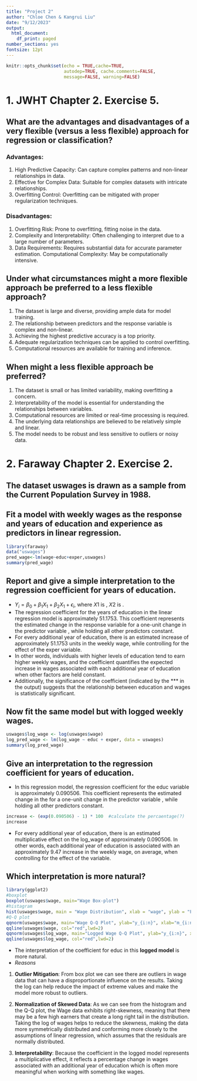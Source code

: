 ```yaml
---
title: "Project 2"
author: "Chloe Chen & Kangrui Liu"
date: "9/12/2023"
output:
  html_document:
    df_print: paged
number_sections: yes
fontsize: 12pt
---
```

```r
knitr::opts_chunk$set(echo = TRUE,cache=TRUE, 
                      autodep=TRUE, cache.comments=FALSE,
                      message=FALSE, warning=FALSE)
```

# 1. JWHT Chapter 2. Exercise 5.
## What are the advantages and disadvantages of a very flexible (versus a less flexible) approach for regression or classification? 
### Advantages:
1) High Predictive Capacity: Can capture complex patterns and non-linear relationships in data.
2) Effective for Complex Data: Suitable for complex datasets with intricate relationships.
3) Overfitting Control: Overfitting can be mitigated with proper regularization techniques.

### Disadvantages:
1) Overfitting Risk: Prone to overfitting, fitting noise in the data.
2) Complexity and Interpretability: Often challenging to interpret due to a large number of parameters.
3) Data Requirements: Requires substantial data for accurate parameter estimation.
Computational Complexity: May be computationally intensive.

## Under what circumstances might a more flexible approach be preferred to a less flexible approach? 
1) The dataset is large and diverse, providing ample data for model training.
2) The relationship between predictors and the response variable is complex and non-linear.
3) Achieving the highest predictive accuracy is a top priority.
4) Adequate regularization techniques can be applied to control overfitting.
5) Computational resources are available for training and inference.


## When might a less flexible approach be preferred?
1) The dataset is small or has limited variability, making overfitting a concern.
2) Interpretability of the model is essential for understanding the relationships between variables.
3) Computational resources are limited or real-time processing is required.
4) The underlying data relationships are believed to be relatively simple and linear.
5) The model needs to be robust and less sensitive to outliers or noisy data.


# 2. Faraway Chapter 2. Exercise 2.
## The dataset uswages is drawn as a sample from the Current Population Survey in 1988. 
## Fit a model with weekly wages as the response and years of education and experience as predictors in linear regression. 
```r
library(faraway)
data("uswages")
pred_wage<-lm(wage~educ+exper,uswages)
summary(pred_wage)
```
## Report and give a simple interpretation to the regression coefficient for years of education. 
-   $Y_i=\beta_0+\beta_1X_1+\beta_2X_1+\epsilon_i$, where $X1$ is \texttt{educ}, $X2$ is \texttt{exper}.
- The regression coefficient for the years of education in the linear regression model is approximately $51.1753$. This coefficient represents the estimated change in the response variable \texttt{wage} for a one-unit change in the predictor variable \texttt{educ}, while holding all other predictors constant.
- For every additional year of education, there is an estimated increase of approximately $51.1753$ units in the weekly wage, while controlling for the effect of the exper variable. 
- In other words, individuals with higher levels of education tend to earn higher weekly wages, and the coefficient quantifies the expected increase in wages associated with each additional year of education when other factors are held constant.
- Additionally, the significance of the coefficient (indicated by the *** in the output) suggests that the relationship between education and wages is statistically significant.


## Now fit the same model but with logged weekly wages. 
```r
uswages$log_wage <- log(uswages$wage)
log_pred_wage <- lm(log_wage ~ educ + exper, data = uswages)
summary(log_pred_wage)
```

## Give an interpretation to the regression coefficient for years of education. 

- In this regression model, the regression coefficient for the educ variable is approximately $0.090506$. This coefficient represents the estimated change in the \texttt{log_wage} for a one-unit change in the predictor variable \texttt{educ}, while holding all other predictors constant.
```r
increase <- (exp(0.090506) - 1) * 100  #calculate the percaentage(?)
increase
```

- For every additional year of education, there is an estimated multiplicative effect on the log_wage of approximately $0.090506$. In other words, each additional year of education is associated with an approximately $9.47%$ increase in the weekly wage, on average, when controlling for the effect of the \texttt{exper} variable.


## Which interpretation is more natural?
```r
library(ggplot2)
#boxplot
boxplot(uswages$wage, main="Wage Box-plot")
#histagram
hist(uswages$wage, main = "Wage Distribution", xlab = "wage", ylab = "Frequency")
#Q-Q plot
qqnorm(uswages$wage, main="Wage Q-Q Plot", ylab="y_{i:n}", xlab="m_{i:n}") 
qqline(uswages$wage, col="red",lwd=2)
qqnorm(uswages$log_wage, main="Logged Wage Q-Q Plot", ylab="y_{i:n}", xlab="m_{i:n}",col="blue",lwd=2) 
qqline(uswages$log_wage, col="red",lwd=2)
```

- The interpretation of the coefficient for educ in this **logged model** is more natural. 
* *Reasons*
1) **Outlier Mitigation**: From box plot we can see there are outliers in wage data that can have a disproportionate influence on the results. Taking the log can help reduce the impact of extreme values and make the model more robust to outliers.

2) **Normalization of Skewed Data**: As we can see from the histogram and the Q-Q plot, the Wage data exhibits right-skewness, meaning that there may be a few high earners that create a long right tail in the distribution. Taking the log of wages helps to reduce the skewness, making the data more symmetrically distributed and conforming more closely to the assumptions of linear regression, which assumes that the residuals are normally distributed.

3) **Interpretability**: Because the coefficient in the logged model represents a multiplicative effect, it reflects a percentage change in wages associated with an additional year of education which is often more meaningful when working with something like wages.



